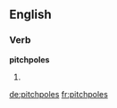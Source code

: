 ==English==

===Verb===
'''pitchpoles'''

# {{third-person singular of|pitchpole}}

[[de:pitchpoles]]
[[fr:pitchpoles]]